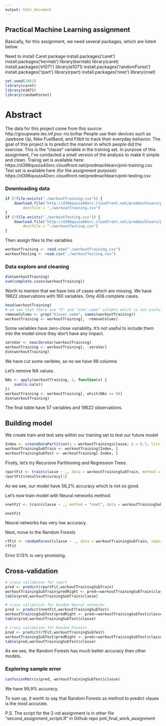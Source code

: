 ```yaml
---
output: html_document
---
```

## Practical Machine Learning assignment

Basically, for this assignment, we need several packages, which are listed below.

Need to install Caret package
install.packages('caret')
install.packages('kernlab')
library(kernlab)
library(caret)
install.packages('e1071')
library(e1071)
install.packages('randomForest')
install.packages('rpart')
library(rpart)
install.packages('nnet')
library(nnet)


```r
set.seed(3462)
library(caret)
library(e1071)
library(randomForest)
```

# Abstract

The data for this project come from this source: http://groupware.les.inf.puc-rio.br/har People use their devices such as Jawbone Up, Nike FuelBand, and Fitbit to track their everyday behavior.
The goal of this project is to predict the manner in which people did the exercise. This is the "classe" variable in the training set.
In purpose of this assignment, I've condacted a small version of the analysis to make it simple and clean.
Trainig set is available here: https://d396qusza40orc.cloudfront.net/predmachlearn/pml-training.csv
Test set is available here (for the assignment purpose): https://d396qusza40orc.cloudfront.net/predmachlearn/pml-testing.csv

### Downloading data

```r
if (!file.exists("./workoutTraining.csv")) {
    download.file("http://d396qusza40orc.cloudfront.net/predmachlearn/pml-training.csv", 
        destfile = "./workoutTraining.csv")
}
if (!file.exists("./workoutTesting.csv")) {
    download.file("http://d396qusza40orc.cloudfront.net/predmachlearn/pml-testing.csv", 
        destfile = "./workoutTesting.csv")
}
```
Then assign files to the variables
```r
workoutTraining <- read.csv("./workoutTraining.csv")
workoutTesting <- read.csv("./workoutTesting.csv")
```

### Data explore and cleaning

```r
dim(workoutTraining)
sum(complete.cases(workoutTraining))
```

Worth to menton that we have lots of cases which are missing. We have 19622 observations with 160 variables. Only 406 complete cases.

```r
head(workoutTraining)
# we see that there are "X" and "user_name" columns which is not useful for creating model.
removeColums <- grep("X|user_name", names(workoutTraining))
workoutTraining <- workoutTraining[, -removeColums]
```

Some variables have zero-close variability. It's not useful to include them into the model since they don't have any impact.

```r
zeroVar <- nearZeroVar(workoutTraining)
workoutTraining <- workoutTraining[, -zeroVar]
dim(workoutTraining)
```

We have cut some varibles, so no we have 98 columns

Let's remove NA values.

```r
NAs <- apply(workoutTraining, 2, function(x) {
    sum(is.na(x))
})
workoutTraining <- workoutTraining[, which(NAs == 0)]
dim(workoutTraining)
```
The final table have 57 variables and 19622 observations.

## Building model

We create train and test sets within our training set to test our future model

```r
Index <- createDataPartition(y = workoutTraining$classe, p = 0.7, list = FALSE)
workoutTrainingSubTrain <- workoutTraining[Index, ]
workoutTrainingSubTest <- workoutTraining[-Index, ]
```

Firstly, let's try Recursive Partitioning and Regression Trees.

```r
rpartFit <- train(classe ~ ., data = workoutTrainingSubTrain, method = "rpart")
rpartFit$results$Accuracy[1]
```

As we see, our model have 56,2% accuracy which is not so good. 

Let's now train model with Neural networks method.

```r
nnetFit <- train(classe ~ ., method = "nnet", data = workoutTrainingSubTrain)
```
```r
nnetFit
```

Neural networks has very low accuracy.

Next, move to the Random Forests

```r
rfFit <- randomForest(classe ~ ., data = workoutTrainingSubTrain, importance = TRUE, ntrees = 10)
rfFit
```
Error 0.13% is very promising. 


## Cross-validation

```r
# cross validation for rpart
pred <- predict(rpartFit,workoutTrainingSubTrain)
workoutTrainingSubTrain$predRight <- pred==workoutTrainingSubTrain$classe
table(pred,workoutTrainingSubTrain$classe)
```

```r
# cross validation for Random Neural networks
pred <- predict(nnetFit,workoutTrainingSubTest)
workoutTrainingSubTest$predRight <- pred==workoutTrainingSubTest$classe
table(pred,workoutTrainingSubTest$classe)
```

```r
# cross validation for Random Forests
pred <- predict(rfFit,workoutTrainingSubTest)
workoutTrainingSubTest$predRight <- pred==workoutTrainingSubTest$classe
table(pred,workoutTrainingSubTest$classe)
```

As we see, the Random Forests has much better accuracy then other models.

### Exploring sample error

```r
confusionMatrix(pred, workoutTrainingSubTest$classe)
```
We have 99,9% accuracy.

To sum up, it worth to say that Random Forests as method to predict vlaues is the most accurate.


P.S. The script for the 2-nd assignment is in other file "second_assignment_scripit.R" in Github repo pml_final_work_assignment